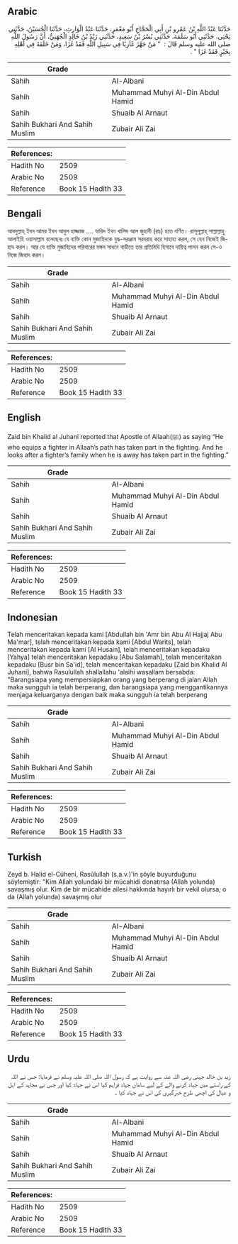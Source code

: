 ## Arabic


<div dir="rtl" lang="ar" style={{fontSize:'larger',backgroundColor:'#f8f9fa',padding:20}}>
حَدَّثَنَا عَبْدُ اللَّهِ بْنُ عَمْرِو بْنِ أَبِي الْحَجَّاجِ أَبُو مَعْمَرٍ، حَدَّثَنَا عَبْدُ الْوَارِثِ، حَدَّثَنَا الْحُسَيْنُ، حَدَّثَنِي يَحْيَى، حَدَّثَنِي أَبُو سَلَمَةَ، حَدَّثَنِي بُسْرُ بْنُ سَعِيدٍ، حَدَّثَنِي زَيْدُ بْنُ خَالِدٍ الْجُهَنِيُّ، أَنَّ رَسُولَ اللَّهِ صلى الله عليه وسلم قَالَ ‏:‏ ‏ "‏ مَنْ جَهَّزَ غَاَزِيًا فِي سَبِيلِ اللَّهِ فَقَدْ غَزَا، وَمَنْ خَلَفَهُ فِي أَهْلِهِ بِخَيْرٍ فَقَدْ غَزَا ‏"‏ ‏.‏
</div>
<div style={{backgroundColor:'#f8f9fa',padding:20, marginBottom: 10}}><table> <thead> <tr> <th>Grade</th> <th></th> </tr> </thead> <tbody> <tr><td>Sahih</td><td>Al-Albani</td></tr><tr><td>Sahih</td><td>Muhammad Muhyi Al-Din Abdul Hamid</td></tr><tr><td>Sahih</td><td>Shuaib Al Arnaut</td></tr><tr><td>Sahih Bukhari And Sahih Muslim</td><td>Zubair Ali Zai</td></tr></tbody></table><table> <thead> <tr> <th>References:</th> <th></th> </tr> </thead> <tbody><tr><td>Hadith No</td><td>2509</td></tr><tr><td>Arabic No</td><td>2509</td></tr><tr><td>Reference</td><td>Book 15 Hadith 33</td></tr></tbody></table></div>

## Bengali


<div dir="ltr" lang="bn" style={{fontSize:'larger',backgroundColor:'#f8f9fa',padding:20}}>
আবদুল্লাহ্ ইবন আমর ইবন আবুল হাজ্জাজ .... যায়িদ ইবন খালিদ আল জুহানী (রাঃ) হতে বর্ণিত। রাসূলূল্লাহ্ সাল্লাল্লাহু আলাইহি ওয়াসাল্লাম বলেছেনঃ যে ব্যক্তি কোন মুজাহিদকে যুদ্ধ-সরঞ্জাম সরবরাহ করে সাহায্য করল, সে যেন নিজেই জিহাদ করল। আর যে ব্যক্তি মুজাহিদের পরিবারের মঙ্গল সাধনে বাড়ীতে তার প্রতিনিধি হিসাবে দায়িত্ব পালন করল সে-ও নিজে জিহাদ করল।
</div>
<div style={{backgroundColor:'#f8f9fa',padding:20, marginBottom: 10}}><table> <thead> <tr> <th>Grade</th> <th></th> </tr> </thead> <tbody> <tr><td>Sahih</td><td>Al-Albani</td></tr><tr><td>Sahih</td><td>Muhammad Muhyi Al-Din Abdul Hamid</td></tr><tr><td>Sahih</td><td>Shuaib Al Arnaut</td></tr><tr><td>Sahih Bukhari And Sahih Muslim</td><td>Zubair Ali Zai</td></tr></tbody></table><table> <thead> <tr> <th>References:</th> <th></th> </tr> </thead> <tbody><tr><td>Hadith No</td><td>2509</td></tr><tr><td>Arabic No</td><td>2509</td></tr><tr><td>Reference</td><td>Book 15 Hadith 33</td></tr></tbody></table></div>

## English


<div dir="ltr" lang="en" style={{fontSize:'larger',backgroundColor:'#f8f9fa',padding:20}}>
Zaid bin Khalid al Juhani reported that Apostle of Allaah(ﷺ) as saying “He who equips a fighter in Allaah’s path has taken part in the fighting. And he looks after a fighter’s family when he is away has taken part in the fighting.”
</div>
<div style={{backgroundColor:'#f8f9fa',padding:20, marginBottom: 10}}><table> <thead> <tr> <th>Grade</th> <th></th> </tr> </thead> <tbody> <tr><td>Sahih</td><td>Al-Albani</td></tr><tr><td>Sahih</td><td>Muhammad Muhyi Al-Din Abdul Hamid</td></tr><tr><td>Sahih</td><td>Shuaib Al Arnaut</td></tr><tr><td>Sahih Bukhari And Sahih Muslim</td><td>Zubair Ali Zai</td></tr></tbody></table><table> <thead> <tr> <th>References:</th> <th></th> </tr> </thead> <tbody><tr><td>Hadith No</td><td>2509</td></tr><tr><td>Arabic No</td><td>2509</td></tr><tr><td>Reference</td><td>Book 15 Hadith 33</td></tr></tbody></table></div>

## Indonesian


<div dir="ltr" lang="id" style={{fontSize:'larger',backgroundColor:'#f8f9fa',padding:20}}>
Telah menceritakan kepada kami [Abdullah bin 'Amr bin Abu Al Hajjaj Abu Ma'mar], telah menceritakan kepada kami [Abdul Warits], telah menceritakan kepada kami [Al Husain], telah menceritakan kepadaku [Yahya] telah menceritakan kepadaku [Abu Salamah], telah menceritakan kepadaku [Busr bin Sa'id], telah menceritakan kepadaku [Zaid bin Khalid Al Juhani], bahwa Rasulullah shallallahu 'alaihi wasallam bersabda: "Barangsiapa yang mempersiapkan orang yang berperang di jalan Allah maka sungguh ia telah berperang, dan barangsiapa yang menggantikannya menjaga keluarganya dengan baik maka sungguh ia telah berperang
</div>
<div style={{backgroundColor:'#f8f9fa',padding:20, marginBottom: 10}}><table> <thead> <tr> <th>Grade</th> <th></th> </tr> </thead> <tbody> <tr><td>Sahih</td><td>Al-Albani</td></tr><tr><td>Sahih</td><td>Muhammad Muhyi Al-Din Abdul Hamid</td></tr><tr><td>Sahih</td><td>Shuaib Al Arnaut</td></tr><tr><td>Sahih Bukhari And Sahih Muslim</td><td>Zubair Ali Zai</td></tr></tbody></table><table> <thead> <tr> <th>References:</th> <th></th> </tr> </thead> <tbody><tr><td>Hadith No</td><td>2509</td></tr><tr><td>Arabic No</td><td>2509</td></tr><tr><td>Reference</td><td>Book 15 Hadith 33</td></tr></tbody></table></div>

## Turkish


<div dir="ltr" lang="tr" style={{fontSize:'larger',backgroundColor:'#f8f9fa',padding:20}}>
Zeyd b. Halid el-Cüheni, Rasûlullah (s.a.v.)'in şöyle buyurduğunu söylemiştir: "Kim Allah yolundaki bir mücahidi donatırsa (Allah yolunda) savaşmış olur. Kim de bir mücahide ailesi hakkında hayırlı bir vekil olursa, o da (Allah yolunda) savaşmış olur
</div>
<div style={{backgroundColor:'#f8f9fa',padding:20, marginBottom: 10}}><table> <thead> <tr> <th>Grade</th> <th></th> </tr> </thead> <tbody> <tr><td>Sahih</td><td>Al-Albani</td></tr><tr><td>Sahih</td><td>Muhammad Muhyi Al-Din Abdul Hamid</td></tr><tr><td>Sahih</td><td>Shuaib Al Arnaut</td></tr><tr><td>Sahih Bukhari And Sahih Muslim</td><td>Zubair Ali Zai</td></tr></tbody></table><table> <thead> <tr> <th>References:</th> <th></th> </tr> </thead> <tbody><tr><td>Hadith No</td><td>2509</td></tr><tr><td>Arabic No</td><td>2509</td></tr><tr><td>Reference</td><td>Book 15 Hadith 33</td></tr></tbody></table></div>

## Urdu


<div dir="rtl" lang="ur" style={{fontSize:'larger',backgroundColor:'#f8f9fa',padding:20}}>
زید بن خالد جہنی رضی اللہ عنہ سے روایت ہے کہ رسول اللہ صلی اللہ علیہ وسلم نے فرمایا: جس نے اللہ کے راستے میں جہاد کرنے والے کے لیے سامان جہاد فراہم کیا اس نے جہاد کیا اور جس نے مجاہد کے اہل و عیال کی اچھی طرح خبرگیری کی اس نے جہاد کیا ۔
</div>
<div style={{backgroundColor:'#f8f9fa',padding:20, marginBottom: 10}}><table> <thead> <tr> <th>Grade</th> <th></th> </tr> </thead> <tbody> <tr><td>Sahih</td><td>Al-Albani</td></tr><tr><td>Sahih</td><td>Muhammad Muhyi Al-Din Abdul Hamid</td></tr><tr><td>Sahih</td><td>Shuaib Al Arnaut</td></tr><tr><td>Sahih Bukhari And Sahih Muslim</td><td>Zubair Ali Zai</td></tr></tbody></table><table> <thead> <tr> <th>References:</th> <th></th> </tr> </thead> <tbody><tr><td>Hadith No</td><td>2509</td></tr><tr><td>Arabic No</td><td>2509</td></tr><tr><td>Reference</td><td>Book 15 Hadith 33</td></tr></tbody></table></div>
